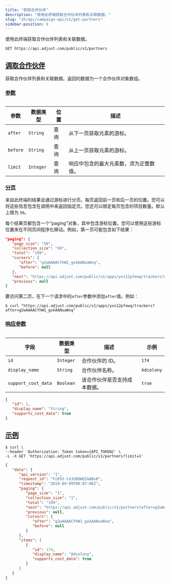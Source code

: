 ```yaml
---
title: "获取合作伙伴"
description: "使用此终端获取合作伙伴列表和关联数据。"
slug: "zh/api/campaign-api/v1/get-partners"
sidebar-position: 6
---
```


使用此终端获取合作伙伴列表和关联数据。

<CodeBlock title="终端" highlight="/partners">

```http
GET https://api.adjust.com/public/v1/partners
```

</CodeBlock>

## [调取合作伙伴](fetch-partners)

获取合作伙伴列表和关联数据。返回的数据为一个合作伙伴对象数组。

### [参数](parameters)

<Table>

| 参数     | 数据类型  | 位置 | 描述                                   |
| -------- | --------- | ---- | -------------------------------------- |
| `after`  | `String`  | 查询 | 从下一页获取元素的游标。               |
| `before` | `String`  | 查询 | 从上一页获取元素的游标。               |
| `limit`  | `Integer` | 查询 | 响应中包含的最大元素数，须为正整数值。 |

</Table>

### [分页](pagination)

来自此终端的结果会通过游标进行分页。每页返回前一页和后一页的位置。您可以将这些信息包含在调用中来返回指定页。您还可以限定每页包含的项目数量。默认上限为 `50`。

每个结果页都包含一个"paging"对象，其中包含游标位置。您可以使用这些游标位置来在不同页间程序化移动。例如，第一页可能包含如下结果：

<CodeBlock title="分页示例">

```json
"paging": {
   "page_size": "50",
   "collection_size": "49",
   "total": "199",
   "cursors": {
      "after": "g2wAAAACYhW1_gxkAANuaWxq",
      "before": null
   },
   "next": "https://api.adjust.com/public/v1/apps/yxs12pfewq/trackers?after=g2wAAAACYhW1_gxkAANuaWxq&limit=50",
   "previous": null
}
```

</CodeBlock>

要访问第二页，在下一个请求中的`after`参数中添加`after`值。例如：

<CodeBlock title="cURL" highlight="after=g2wAAAACYhW1_gxkAANuaWxq">

```console
$ curl "https://api.adjust.com/public/v1/apps/yxs12pfewq/trackers?after=g2wAAAACYhW1_gxkAANuaWxq"
```

</CodeBlock>

### [响应参数](response-parameters)

<Table>

| 字段                | 数据类型  | 描述                         | 示例       |
| ------------------- | --------- | ---------------------------- | ---------- |
| `id`                | `Integer` | 合作伙伴的 ID。              | `174`      |
| `display_name`      | `String`  | 合作伙伴名称。               | `Adcolony` |
| `support_cost_data` | `Boolean` | 该合作伙伴是否支持成本数据。 | `true`     |

</Table>
<CodeBlock title="响应格式">

```json
{
   "id": 1,
   "display_name": "String",
   "supports_cost_data": true
}
```

</CodeBlock>

## [示例](example)

<CodeBlock title="cURL">

```console
$ curl \
--header 'Authorization: Token token={API_TOKEN}' \
-L -X GET 'https://api.adjust.com/public/v1/partners?limit=1'

```

</CodeBlock>
<CodeBlock title="成功响应">

```json
{
   "data": {
      "api_version": "1",
      "request_id": "FcK55-tdJUDOWQIAABsB",
      "timestamp": "2019-09-09T09:07:06Z",
      "paging": {
         "page_size": "1",
         "collection_size": "1",
         "total": "199",
         "next": "https://api.adjust.com/public/v1/partners?after=g2wAAAACYhW1_gxkAANuaWxq&limit=1",
         "previous": null,
         "cursors": {
            "after": "g2wAAAACYhW1_gxkAANuaWxq",
            "before": null
         }
      },
      "items": [
         {
            "id": 174,
            "display_name": "Adcolony",
            "supports_cost_data": true
         }
      ]
   }
}
```

</CodeBlock>
